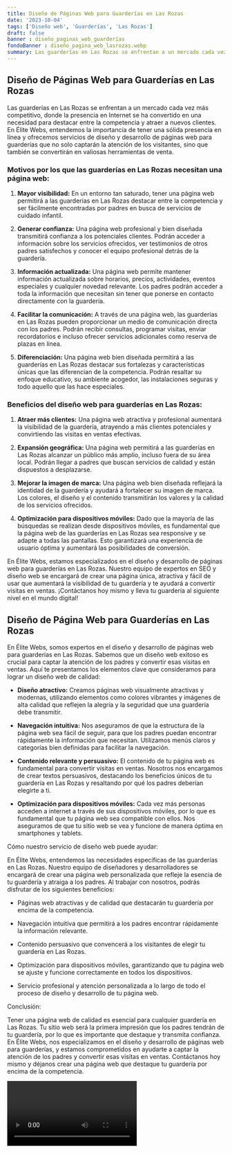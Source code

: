 ```yaml
---
title: Diseño de Páginas Web para Guarderías en Las Rozas
date: '2023-10-04'
tags: ['Diseño web', 'Guarderías', 'Las Rozas']
draft: false
banner : diseño_paginas_web_guarderías
fondoBanner : diseño_pagina_web_lasrozas.webp
summary: Las guarderías en Las Rozas se enfrentan a un mercado cada vez más competitivo, donde la presencia en Internet se ha convertido en una necesidad para destacar entre la competencia y atraer a nuevos clientes. En Élite Webs, entendemos la importancia de tener una sólida presencia en línea y ofrecemos servicios de diseño y desarrollo de páginas web para guarderías que no solo captarán la atención de los visitantes, sino que también se convertirán en valiosas herramientas de venta.
---
```


## Diseño de Páginas Web para Guarderías en Las Rozas

Las guarderías en Las Rozas se enfrentan a un mercado cada vez más competitivo, donde la presencia en Internet se ha convertido en una necesidad para destacar entre la competencia y atraer a nuevos clientes. En Élite Webs, entendemos la importancia de tener una sólida presencia en línea y ofrecemos servicios de diseño y desarrollo de páginas web para guarderías que no solo captarán la atención de los visitantes, sino que también se convertirán en valiosas herramientas de venta.

### Motivos por los que las guarderías en Las Rozas necesitan una página web:

1. **Mayor visibilidad:** En un entorno tan saturado, tener una página web permitirá a las guarderías en Las Rozas destacar entre la competencia y ser fácilmente encontradas por padres en busca de servicios de cuidado infantil.

2. **Generar confianza:** Una página web profesional y bien diseñada transmitirá confianza a los potenciales clientes. Podrán acceder a información sobre los servicios ofrecidos, ver testimonios de otros padres satisfechos y conocer el equipo profesional detrás de la guardería.

3. **Información actualizada:** Una página web permite mantener información actualizada sobre horarios, precios, actividades, eventos especiales y cualquier novedad relevante. Los padres podrán acceder a toda la información que necesitan sin tener que ponerse en contacto directamente con la guardería.

4. **Facilitar la comunicación:** A través de una página web, las guarderías en Las Rozas pueden proporcionar un medio de comunicación directa con los padres. Podrán recibir consultas, programar visitas, enviar recordatorios e incluso ofrecer servicios adicionales como reserva de plazas en línea.

5. **Diferenciación:** Una página web bien diseñada permitirá a las guarderías en Las Rozas destacar sus fortalezas y características únicas que las diferencian de la competencia. Podrán resaltar su enfoque educativo, su ambiente acogedor, las instalaciones seguras y todo aquello que las hace especiales.

### Beneficios del diseño web para guarderías en Las Rozas:

1. **Atraer más clientes:** Una página web atractiva y profesional aumentará la visibilidad de la guardería, atrayendo a más clientes potenciales y convirtiendo las visitas en ventas efectivas.

2. **Expansión geográfica:** Una página web permitirá a las guarderías en Las Rozas alcanzar un público más amplio, incluso fuera de su área local. Podrán llegar a padres que buscan servicios de calidad y están dispuestos a desplazarse.

3. **Mejorar la imagen de marca:** Una página web bien diseñada reflejará la identidad de la guardería y ayudará a fortalecer su imagen de marca. Los colores, el diseño y el contenido transmitirán los valores y la calidad de los servicios ofrecidos.

4. **Optimización para dispositivos móviles:** Dado que la mayoría de las búsquedas se realizan desde dispositivos móviles, es fundamental que la página web de las guarderías en Las Rozas sea responsive y se adapte a todas las pantallas. Esto garantizará una experiencia de usuario óptima y aumentará las posibilidades de conversión.

En Élite Webs, estamos especializados en el diseño y desarrollo de páginas web para guarderías en Las Rozas. Nuestro equipo de expertos en SEO y diseño web se encargará de crear una página única, atractiva y fácil de usar que aumentará la visibilidad de tu guardería y te ayudará a convertir visitas en ventas. ¡Contáctanos hoy mismo y lleva tu guardería al siguiente nivel en el mundo digital!

<GifSeo />

<Cta />

## Diseño de Página Web para Guarderías en Las Rozas

En Élite Webs, somos expertos en el diseño y desarrollo de páginas web para guarderías en Las Rozas. Sabemos que un diseño web exitoso es crucial para captar la atención de los padres y convertir esas visitas en ventas. Aquí te presentamos los elementos clave que consideramos para lograr un diseño web de calidad:

- **Diseño atractivo:** Creamos páginas web visualmente atractivas y modernas, utilizando elementos como colores vibrantes y imágenes de alta calidad que reflejen la alegría y la seguridad que una guardería debe transmitir.

- **Navegación intuitiva:** Nos aseguramos de que la estructura de la página web sea fácil de seguir, para que los padres puedan encontrar rápidamente la información que necesitan. Utilizamos menús claros y categorías bien definidas para facilitar la navegación.

- **Contenido relevante y persuasivo:** El contenido de tu página web es fundamental para convertir visitas en ventas. Nosotros nos encargamos de crear textos persuasivos, destacando los beneficios únicos de tu guardería en Las Rozas y resaltando por qué los padres deberían elegirte a ti.

- **Optimización para dispositivos móviles:** Cada vez más personas acceden a internet a través de sus dispositivos móviles, por lo que es fundamental que tu página web sea compatible con ellos. Nos aseguramos de que tu sitio web se vea y funcione de manera óptima en smartphones y tablets.

Cómo nuestro servicio de diseño web puede ayudar:

En Élite Webs, entendemos las necesidades específicas de las guarderías en Las Rozas. Nuestro equipo de diseñadores y desarrolladores se encargará de crear una página web personalizada que refleje la esencia de tu guardería y atraiga a los padres. Al trabajar con nosotros, podrás disfrutar de los siguientes beneficios:

- Páginas web atractivas y de calidad que destacarán tu guardería por encima de la competencia.

- Navegación intuitiva que permitirá a los padres encontrar rápidamente la información relevante.

- Contenido persuasivo que convencerá a los visitantes de elegir tu guardería en Las Rozas.

- Optimización para dispositivos móviles, garantizando que tu página web se ajuste y funcione correctamente en todos los dispositivos.

- Servicio profesional y atención personalizada a lo largo de todo el proceso de diseño y desarrollo de tu página web.

Conclusión:

Tener una página web de calidad es esencial para cualquier guardería en Las Rozas. Tu sitio web será la primera impresión que los padres tendrán de tu guardería, por lo que es importante que destaque y transmita confianza. En Élite Webs, nos especializamos en el diseño y desarrollo de páginas web para guarderías, y estamos comprometidos en ayudarte a captar la atención de los padres y convertir esas visitas en ventas. Contáctanos hoy mismo y déjanos crear una página web que destaque tu guardería por encima de la competencia.

<Video />

<CtaBot job='Guarderías' city='Las Rozas'/>

<Gmaps query='Las Rozas+españa+maps' />